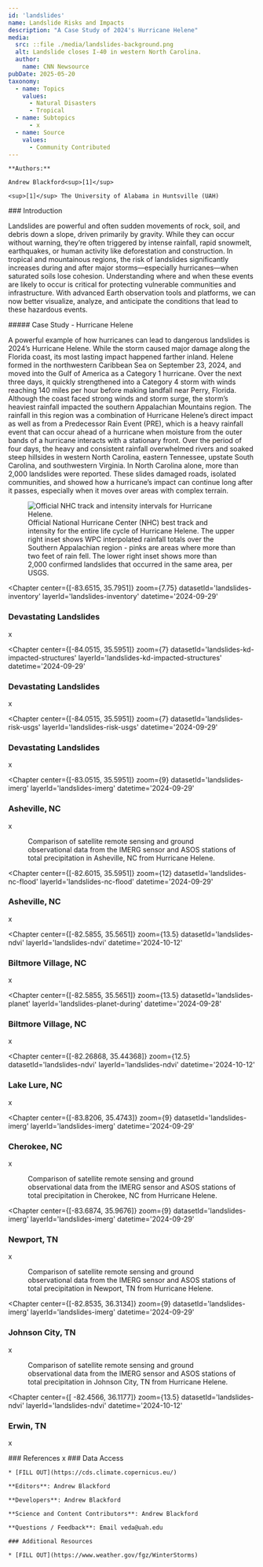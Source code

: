 ```yaml
---
id: 'landslides'
name: Landslide Risks and Impacts
description: "A Case Study of 2024's Hurricane Helene"
media:
  src: ::file ./media/landslides-background.png
  alt: Landslide closes I-40 in western North Carolina.
  author:
    name: CNN Newsource
pubDate: 2025-05-20
taxonomy:
  - name: Topics
    values:
      - Natural Disasters
      - Tropical
  - name: Subtopics
      - x
  - name: Source
    values:
      - Community Contributed
---
```


<Block>
  <Prose>

    **Authors:** 
    
    Andrew Blackford<sup>[1]</sup>

    <sup>[1]</sup> The University of Alabama in Huntsville (UAH)
    
  </Prose>
</Block>

<Block>
  <Prose>
  ### Introduction

  Landslides are powerful and often sudden movements of rock, soil, and debris down a slope, driven primarily by gravity. While they can occur without warning, they’re often triggered by intense rainfall, rapid snowmelt, earthquakes, or human activity like deforestation and construction. In tropical and mountainous regions, the risk of landslides significantly increases during and after major storms—especially hurricanes—when saturated soils lose cohesion. Understanding where and when these events are likely to occur is critical for protecting vulnerable communities and infrastructure. With advanced Earth observation tools and platforms, we can now better visualize, analyze, and anticipate the conditions that lead to these hazardous events.

  </Prose>
</Block>

<Block>
  <Prose>
  ##### Case Study - Hurricane Helene

  A powerful example of how hurricanes can lead to dangerous landslides is 2024’s Hurricane Helene. While the storm caused major damage along the Florida coast, its most lasting impact happened farther inland. Helene formed in the northwestern Caribbean Sea on September 23, 2024, and moved into the Gulf of America as a Category 1 hurricane. Over the next three days, it quickly strengthened into a Category 4 storm with winds reaching 140 miles per hour before making landfall near Perry, Florida. Although the coast faced strong winds and storm surge, the storm’s heaviest rainfall impacted the southern Appalachian Mountains region. The rainfall in this region was a combination of Hurricane Helene’s direct impact as well as from a Predecessor Rain Event (PRE), which is a heavy rainfall event that can occur ahead of a hurricane when moisture from the outer bands of a hurricane interacts with a stationary front. Over the period of four days, the heavy and consistent rainfall overwhelmed rivers and soaked steep hillsides in western North Carolina, eastern Tennessee, upstate South Carolina, and southwestern Virginia. In North Carolina alone, more than 2,000 landslides were reported. These slides damaged roads, isolated communities, and showed how a hurricane’s impact can continue long after it passes, especially when it moves over areas with complex terrain.

  </Prose>

  <Figure>
    <Image
      src={new URL('./media/landslides-helene-map.png', import.meta.url).href}
      alt='Official NHC track and intensity intervals for Hurricane Helene.'
    />
    <Caption>
    Official National Hurricane Center (NHC) best track and intensity for the entire life cycle of Hurricane Helene. The upper right inset shows WPC interpolated rainfall totals over the Southern Appalachian region - pinks are areas where more than two feet of rain fell. The lower right inset shows more than 2,000 confirmed landslides that occurred in the same area, per USGS.
    </Caption>
  </Figure>
</Block>

<ScrollytellingBlock>

  <Chapter
    center={[-83.6515, 35.7951]}
    zoom={7.75}
    datasetId='landslides-inventory'
    layerId='landslides-inventory'
    datetime='2024-09-29'
  >
    
  ### Devastating Landslides

  x

  </Chapter>

  <Chapter
    center={[-84.0515, 35.5951]}
    zoom={7}
    datasetId='landslides-kd-impacted-structures'
    layerId='landslides-kd-impacted-structures'
    datetime='2024-09-29'
  >
    
  ### Devastating Landslides

  x

  </Chapter>

  <Chapter
    center={[-84.0515, 35.5951]}
    zoom={7}
    datasetId='landslides-risk-usgs'
    layerId='landslides-risk-usgs'
    datetime='2024-09-29'
  >
    
  ### Devastating Landslides

  x

  </Chapter>


  <Chapter
    center={[-83.0515, 35.5951]}
    zoom={9}
    datasetId='landslides-imerg'
    layerId='landslides-imerg'
    datetime='2024-09-29'
  >
    
  ### Asheville, NC

  x  
  
  <Figure>
    <Chart
      dataPath={new URL('./landslides-precip-asheville.csv', import.meta.url).href}
      dateFormat="%m/%d/%Y %H:%M"
      idKey='Source'
      xKey='datetime'
      yKey='Rainfall'
      yAxisLabel='Accumulated Rainfall (in)'
    />
    <Caption>
       Comparison of satellite remote sensing and ground observational data from the IMERG sensor and ASOS stations of total precipitation in Asheville, NC from Hurricane Helene.
    </Caption>
  </Figure>

  </Chapter>


  <Chapter
    center={[-82.6015, 35.5951]}
    zoom={12}
    datasetId='landslides-nc-flood'
    layerId='landslides-nc-flood'
    datetime='2024-09-29'
  >
  ### Asheville, NC

  x  
  </Chapter>

 <Chapter
    center={[-82.5855, 35.5651]}
    zoom={13.5}
    datasetId='landslides-ndvi'
    layerId='landslides-ndvi'
    datetime='2024-10-12'
  >

  ### Biltmore Village, NC

  x  
  
  </Chapter>

   <Chapter
    center={[-82.5855, 35.5651]}
    zoom={13.5}
    datasetId='landslides-planet'
    layerId='landslides-planet-during'
    datetime='2024-09-28'
  >

  ### Biltmore Village, NC

  x  
  
  </Chapter>

 <Chapter
    center={[-82.26868, 35.44368]}
    zoom={12.5}
    datasetId='landslides-ndvi'
    layerId='landslides-ndvi'
    datetime='2024-10-12'
  >
    
  ### Lake Lure, NC

  x  
  
  </Chapter>

  <Chapter
    center={[-83.8206, 35.4743]}
    zoom={9}
    datasetId='landslides-imerg'
    layerId='landslides-imerg'
    datetime='2024-09-29'
  >
    
  ### Cherokee, NC

  x  
  
  <Figure>
    <Chart
      dataPath={new URL('./landslides-precip-cherokee.csv', import.meta.url).href}
      dateFormat="%m/%d/%Y %H:%M"
      idKey='Source'
      xKey='datetime'
      yKey='Rainfall'
      yAxisLabel='Accumulated Rainfall (in)'
    />
    <Caption>
       Comparison of satellite remote sensing and ground observational data from the IMERG sensor and ASOS stations of total precipitation in Cherokee, NC from Hurricane Helene.
    </Caption>
  </Figure>

  </Chapter>


  <Chapter
    center={[-83.6874, 35.9676]}
    zoom={9}
    datasetId='landslides-imerg'
    layerId='landslides-imerg'
    datetime='2024-09-29'
  >
    
  ### Newport, TN

  x  
  
  <Figure>
    <Chart
      dataPath={new URL('./landslides-precip-newport.csv', import.meta.url).href}
      dateFormat="%m/%d/%Y %H:%M"
      idKey='Source'
      xKey='datetime'
      yKey='Rainfall'
      yAxisLabel='Accumulated Rainfall (in)'
    />
    <Caption>
       Comparison of satellite remote sensing and ground observational data from the IMERG sensor and ASOS stations of total precipitation in Newport, TN from Hurricane Helene.
    </Caption>
  </Figure>

  </Chapter>


  <Chapter
    center={[-82.8535, 36.3134]}
    zoom={9}
    datasetId='landslides-imerg'
    layerId='landslides-imerg'
    datetime='2024-09-29'
  >
    
  ### Johnson City, TN

  x  
  
  <Figure>
    <Chart
      dataPath={new URL('./landslides-precip-johnson-city.csv', import.meta.url).href}
      dateFormat="%m/%d/%Y %H:%M"
      idKey='Source'
      xKey='datetime'
      yKey='Rainfall'
      yAxisLabel='Accumulated Rainfall (in)'
    />
    <Caption>
       Comparison of satellite remote sensing and ground observational data from the IMERG sensor and ASOS stations of total precipitation in Johnson City, TN from Hurricane Helene.
    </Caption>
  </Figure>

  </Chapter>

 <Chapter
    center={[ -82.4566, 36.1177]}
    zoom={13.5}
    datasetId='landslides-ndvi'
    layerId='landslides-ndvi'
    datetime='2024-10-12'
  >

  ### Erwin, TN

  x  
  
  </Chapter>

</ScrollytellingBlock>



<Block>
  <Prose>
    ### References
    x
  </Prose>
</Block>

<Block>
  <Prose>
    ### Data Access

    * [FILL OUT](https://cds.climate.copernicus.eu/)

  </Prose>
</Block>

<Block>
  <Prose>

    **Editors**: Andrew Blackford

    **Developers**: Andrew Blackford

    **Science and Content Contributors**: Andrew Blackford

    **Questions / Feedback**: Email veda@uah.edu

    ### Additional Resources

    * [FILL OUT](https://www.weather.gov/fgz/WinterStorms)

  </Prose>
</Block>

